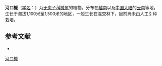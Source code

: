 {{Speciesbox
| name = 河口槭
| status = 
| status_system = 
| image =
| genus = Acer
| species = fenzelianum
| authority = Hand. -Mazz.
}}

'''河口槭'''（[[学名|学名]]：{{lang|la|''Acer fenzelianum''}}）为[[无患子科|无患子科]][[槭属|槭属]]的植物。分布在[[越南|越南]]以及[[中国大陆|中国大陆]]的[[云南|云南]]等地，生长于海拔1,100米至1,500米的地区，一般生长在混交林下，目前尚未由人工引种栽培。

== 参考文献 ==
<div class="references-small">
* {{cite web| url =http://www.bioinfo.cn/db05/KmzwSpecies.php?action=view&id=820| title =河口槭| work =《中国高等植物数据库全库》| publisher =中国科学院微生物研究所| author =昆明植物研究所| accessdate =2009-02-21| deadurl =yes| archiveurl =https://web.archive.org/web/20160305092158/http://www.bioinfo.cn/db05/KmzwSpecies.php?action=view&id=820| archivedate =2016-03-05}}
</div>
{{Taxonbar|from=Q6764461}}

[[Category:枫属|河口槭]]


{{植物小作品}}